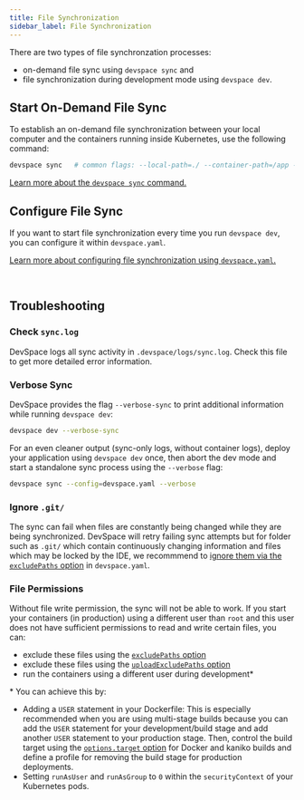 ```yaml
---
title: File Synchronization
sidebar_label: File Synchronization
---
```


There are two types of file synchronzation processes:
- on-demand file sync using `devspace sync` and
- file synchronization during development mode using `devspace dev`. 


## Start On-Demand File Sync
To establish an on-demand file synchronization between your local computer and the containers running inside Kubernetes, use the following command:
```bash
devspace sync   # common flags: --local-path=./ --container-path=/app --no-watch --config=./devspace.yaml
```
[Learn more about the `devspace sync` command.](https://devspace.cloud/blog/2019/10/18/release-devspace-v4.1.0-kubectl-cp-file-synchronization)


## Configure File Sync
If you want to start file synchronization every time you run `devspace dev`, you can configure it within `devspace.yaml`.

[Learn more about configuring file synchronization using `devspace.yaml`.](../configuration/development/file-synchronization.mdx)

<br/>


## Troubleshooting

### Check `sync.log`
DevSpace logs all sync activity in `.devspace/logs/sync.log`. Check this file to get more detailed error information.

### Verbose Sync
DevSpace provides the flag `--verbose-sync` to print additional information while running `devspace dev`:
```bash
devspace dev --verbose-sync
```

For an even cleaner output (sync-only logs, without container logs), deploy your application using `devspace dev` once, then abort the dev mode and start a standalone sync process using the `--verbose` flag:
```bash
devspace sync --config=devspace.yaml --verbose
```

### Ignore `.git/`
The sync can fail when files are constantly being changed while they are being synchronized. DevSpace will retry failing sync attempts but for folder such as `.git/` which contain continuously changing information and files which may be locked by the IDE, we recommmend to [ignore them via the `excludePaths` option](../configuration/development/file-synchronization.mdx#excludepaths) in `devspace.yaml`.

### File Permissions
Without file write permission, the sync will not be able to work. If you start your containers (in production) using a different user than `root` and this user does not have sufficient permissions to read and write certain files, you can:
- exclude these files using the [`excludePaths` option](../configuration/development/file-synchronization.mdx#excludepaths)
- exclude these files using the [`uploadExcludePaths` option](../configuration/development/file-synchronization.mdx#uploadexcludepaths)
- run the containers using a different user during development\*

\* You can achieve this by:
- Adding a `USER` statement in your Dockerfile: This is especially recommended when you are using multi-stage builds because you can add the `USER` statement for your development/build stage and add another `USER` statement to your production stage. Then, control the build target using the [`options.target` option](../configuration/images/docker.mdx#target) for Docker and kaniko builds and define a profile for removing the build stage for production deployments.
- Setting `runAsUser` and `runAsGroup` to `0` within the `securityContext` of your Kubernetes pods.
